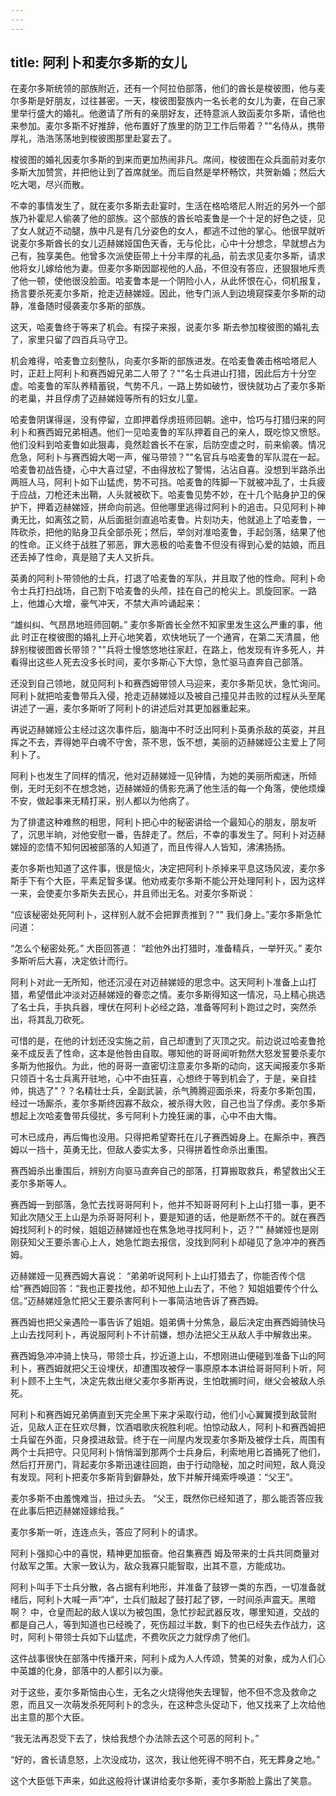 ```yaml
---
---
---
```

title: 阿利卜和麦尔多斯的女儿
---



在麦尔多斯统领的部族附近，还有一个阿拉伯部落，他们的酋长是梭彼图，他与麦尔多斯是好朋友，过往甚密。一天，梭彼图娶族内一名长老的女儿为妻，在自己家里举行盛大的婚礼。他邀请了所有的亲朋好友，还特意派人致函麦尔多斯，请他也来参加。麦尔多斯不好推辞，他布置好了族里的防卫工作后带着？""名侍从，携带厚礼，浩浩荡荡地到梭彼图那里赴宴去了。

梭彼图的婚礼因麦尔多斯的到来而更加热闹非凡。席间，梭彼图在众兵面前对麦尔多斯大加赞赏，并把他让到了首席就坐。而后自然是举杯畅饮，共贺新婚；然后大吃大喝，尽兴而散。

不幸的事情发生了，就在麦尔多斯去赴宴时，生活在格哈塔尼人附近的另外一个部族乃补霍尼人偷袭了他的部族。这个部族的酋长哈麦鲁是一个十足的好色之徒，见了女人就迈不动腿，族中凡是有几分姿色的女人，都逃不过他的掌心。他很早就听说麦尔多斯酋长的女儿迈赫娣娅国色天香，无与伦比，心中十分想念，早就想占为己有，独享美色。他曾多次派使臣带上十分丰厚的礼品，前去求见麦尔多斯，请求他将女儿嫁给他为妻。但麦尔多斯因鄙视他的人品，不但没有答应，还狠狠地斥责了他一顿，使他很没脸面。哈麦鲁本是一个阴险小人，从此怀恨在心，伺机报复，扬言要杀死麦尔多斯，抢走迈赫娣娅。因此，他专门派人到边境窥探麦尔多斯的动静，准备随时侵袭麦尔多斯的部族。

这天，哈麦鲁终于等来了机会。有探子来报，说麦尔多
斯去参加梭彼图的婚礼去了，家里只留了四百兵马守卫。

机会难得，哈麦鲁立刻整队，向麦尔多斯的部族进发。在哈麦鲁袭击格哈塔尼人时，正赶上阿利卜和赛西姆兄弟二人带了？""名士兵进山打猎，因此后方十分空虚。哈麦鲁的军队养精蓄锐，气势不凡，一路上势如破竹，很快就功占了麦尔多斯的老巢，并且俘虏了迈赫娣娅等所有的妇女儿童。

哈麦鲁阴谋得逞，没有停留，立即押着俘虏班师回朝。途中，恰巧与打猎归来的阿利卜和赛西姆兄弟相遇。他们一见哈麦鲁的军队押着自己的亲人，既吃惊又愤怒。他们没料到哈麦鲁如此狠毒，竟然趁酋长不在家，后防空虚之时，前来偷袭。情况危急，阿利卜与赛西姆大喝一声，催马带领？""名官兵与哈麦鲁的军队混在一起。哈麦鲁初战告捷，心中大喜过望，不由得放松了警惕，沾沾自喜。没想到半路杀出两班人马，阿利卜如下山猛虎，势不可挡。哈麦鲁的阵脚一下就被冲乱了，士兵疲于应战，刀枪还未出鞘，人头就被砍下。哈麦鲁见势不妙，在十几个贴身护卫的保护下，押着迈赫娣娅，拼命向前逃。但他哪里逃得过阿利卜的追击。只见阿利卜神勇无比，如离弦之箭，从后面挺剑直追哈麦鲁。片刻功夫，他就追上了哈麦鲁，一阵砍杀，把他的贴身卫兵全部杀死；然后，举剑对准哈麦鲁，手起剑落，结果了他的性命。正义终于战胜了邪恶，罪大恶极的哈麦鲁不但没有得到心爱的姑娘，而且还丢掉了性命，真是赔了夫人又折兵。

英勇的阿利卜带领他的士兵，打退了哈麦鲁的军队，并且取了他的性命。阿利卜命令士兵打扫战场，自己割下哈麦鲁的头颅，挂在自己的枪尖上。凯旋回家。一路上，他雄心大增，豪气冲天，不禁大声吟诵起来：

“雄纠纠、气昂昂地班师回朝。”
麦尔多斯酋长全然不知家里发生这么严重的事，他此
时正在梭彼图的婚礼上开心地笑着，欢快地玩了一个通宵，在第二天清晨，他辞别梭彼图酋长带领？""兵将士慢悠悠地往家赶，在路上，他发现有许多死人，并看得出这些人死去没多长时间，麦尔多斯心下大惊，急忙驱马直奔自己部落。

还没到自己领地，就见阿利卜和赛西姆带领人马迎来，麦尔多斯见状，急忙询问。阿利卜就把哈麦鲁带兵入侵，抢走迈赫娣娅以及被自己撞见并击败的过程从头至尾讲述了一遍，麦尔多斯听了阿利卜的讲述后对其更加器重起来。

再说迈赫娣娅公主经过这次事件后，脑海中不时泛出阿利卜英勇杀敌的英姿，并且挥之不去，弄得她平白魂不守舍，茶不思，饭不想，美丽的迈赫娣娅公主爱上了阿利卜了。

阿利卜也发生了同样的情况，他对迈赫娣娅一见钟情，为她的美丽所痴迷，所倾倒，无时无刻不在想念她，迈赫娣娅的倩影充满了他生活的每一个角落，使他烦燥不安，做起事来无精打采，别人都以为他病了。

为了排遣这种难熬的相思，阿利卜把心中的秘密讲给一个最知心的朋友，朋友听了，沉思半晌，对他安慰一番，告辞走了。然后，不幸的事发生了。阿利卜对迈赫娣娅的恋情不知何因被部落的人知道了，而且传得人人皆知，沸沸扬扬。

麦尔多斯也知道了这件事，很是恼火，决定把阿利卜杀掉来平息这场风波，麦尔多斯手下有个大臣，平素足智多谋。他劝戒麦尔多斯不能公开处理阿利卜，因为这样一来，会使麦尔多斯失去民心，并且师出无名。对麦尔多斯说：

“应该秘密处死阿利卜，这样别人就不会把罪责推到？""
我们身上。”麦尔多斯急忙问道：

“怎么个秘密处死。”
大臣回答道：
“趁他外出打猎时，准备精兵，一举歼灭。”
麦尔多斯听后大喜，决定依计而行。

阿利卜对此一无所知，他还沉浸在对迈赫娣娅的思念中。这天阿利卜准备上山打猎，希望借此冲淡对迈赫娣娅的眷恋之情。麦尔多斯得知这一情况，马上精心挑选了名士兵，手执兵器，埋伏在阿利卜必经之路，准备等阿利卜跑过之时，突然杀出，将其乱刀砍死。

可惜的是，在他的计划还没实施之前，自己却遭到了灭顶之灾。前边说过哈麦鲁抢亲不成反丢了性命，这本是他咎由自取。哪知他的哥哥闻听勃然大怒发誓要杀麦尔多斯为他报仇。为此，他的哥哥一直密切注意麦尔多斯的动向，这天闻报麦尔多斯只领百十名士兵离开驻地，心中不由狂喜，心想终于等到机会了，于是，亲自挂帅，挑选了"？？名精壮士兵，全副武装，杀气腾腾迎面杀来，将麦尔多斯包围，经过一场厮杀，麦尔多斯终因寡不敌众，被杀得大败，自己也当了俘虏。麦尔多斯想起上次哈麦鲁带兵侵扰，多亏阿利卜力挽狂澜的事，心中不由大悔。

可木已成舟，再后悔也没用。只得把希望寄托在儿子赛西姆身上。在厮杀中，赛西姆以一挡十，英勇无比，但敌人委实太多，只得拼着性命杀出重围。

赛西姆杀出重围后，辨别方向驱马直奔自己的部落，打算搬取救兵，希望救出父王麦尔多斯等人。

赛西姆一到部落，急忙去找哥哥阿利卜，他并不知哥哥阿利卜上山打猎一事，更不知此次随父王上山是为杀哥哥阿利卜，要是知道的话，他是断然不干的。就在赛西姆找阿利卜的时候，姐姐迈赫娣娅也在焦急地寻找阿利卜，迈？""
赫娣娅也是刚刚获知父王要杀害心上人，她急忙跑去报信，没找到阿利卜却碰见了急冲冲的赛西姆。

迈赫娣娅一见赛西姆大喜说：
“弟弟听说阿利卜上山打猎去了，你能否传个信给”赛西姆回答：“我也正要找他，却不知他上山去了，不他？
知姐姐要传个什么信。”迈赫娣娅急忙把父王要杀害阿利卜一事简洁地告诉了赛西姆。

赛西姆也把父亲遇险一事告诉了姐姐。姐弟俩十分焦急，最后决定由赛西姆骑快马上山去找阿利卜，再说服阿利卜不计前嫌，想办法把父王从敌人手中解救出来。

赛西姆急冲冲骑上快马，带领士兵，抄近道上山，不想刚进山便碰到准备下山的阿利卜，赛西姆就把父王设埋伏，却遭围攻被俘一事原原本本讲给哥哥阿利卜听，阿利卜顾不上生气，决定先救出继父麦尔多斯再说，生怕耽搁时间，继父会被敌人杀死。

阿利卜和赛西姆兄弟俩直到天完全黑下来才采取行动，他们小心翼翼摸到敌营附近，见敌人正在狂欢尽舞，饮酒唱歌庆祝胜利呢。怕惊动敌人，阿利卜和赛西姆把士兵留在外面，只身摸进敌营。终于在一间屋内发现麦尔多斯及被俘士兵，周围有两个士兵把守。只见阿利卜悄悄溜到那两个士兵身后，利索地用匕首捅死了他们，然后打开房门，背起麦尔多斯迅速往回跑，由于行动隐秘，加之时间短，敌人竟没有发现。阿利卜把麦尔多斯背到僻静处，放下并解开绳索呼唤道：“父王”。

麦尔多斯不由羞愧难当，扭过头去。
“父王，既然你已经知道了，那么能否答应我在此事后把迈赫娣娅嫁给我。”

麦尔多斯一听，连连点头，答应了阿利卜的请求。

阿利卜强抑心中的喜悦，精神更加振奋。他召集赛西
姆及带来的士兵共同商量对付敌军之策。大家一致认为，敌众我寡只能智取，出其不意，方能成功。

阿利卜叫手下士兵分散，各占据有利地形，并准备了鼓锣一类的东西，一切准备就绪后，阿利卜大喊一声“冲”，士兵们敲起了鼓打起了锣，一时间杀声震天。黑暗啊？
中，仓皇而起的敌人误以为被包围，急忙抄起武器反攻，哪里知道，交战的都是自己人，等到知道也已经晚了，死伤超过半数，剩下的也已经失去作战力，这时，阿利卜带领士兵如下山猛虎，不费吹灰之力就俘虏了他们。

这件战事很快在部落中传播开来，阿利卜成为人人传颂，赞美的对象，成为人们心中英雄的化身，部落中的人都引以为豪。

对于这些，麦尔多斯恼由心生，无名之火烧得他失去理智，他不但不念及救命之恩，而且又一次萌发杀死阿利卜的念头，在这种念头促动下，他又找来了上次给他出主意的那个大臣。

“我无法再忍受下去了，快给我想个办法除去这个可恶的阿利卜。”

“好的，酋长请息怒，上次没成功，这次，我让他死得不明不白，死无葬身之地。”

这个大臣低下声来，如此这般将计谋讲给麦尔多斯，麦尔多斯脸上露出了笑意。
